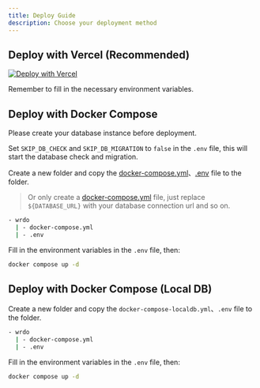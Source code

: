 ```yaml
---
title: Deploy Guide
description: Choose your deployment method
---
```


## Deploy with Vercel (Recommended)

[![Deploy with Vercel](https://vercel.com/button)](https://vercel.com/new/clone?repository-url=https://github.com/oiov/wr.do.git&project-name=wrdo&env=DATABASE_URL&env=AUTH_SECRET&env=RESEND_API_KEY&env=NEXT_PUBLIC_EMAIL_R2_DOMAIN&env=NEXT_PUBLIC_OPEN_SIGNUP&env=GITHUB_TOKEN)

Remember to fill in the necessary environment variables.

## Deploy with Docker Compose

<Callout type="warning" twClass="mt-4">
  Please create your database instance before deployment. 

  Set `SKIP_DB_CHECK` and `SKIP_DB_MIGRATION` to `false` in the `.env` file, this will start the database check and migration.
</Callout>

Create a new folder and copy the [docker-compose.yml](https://github.com/oiov/wr.do/blob/main/docker-compose.yml)、[.env](https://github.com/oiov/wr.do/blob/main/.env.example) file to the folder.

> Or only create a [docker-compose.yml](https://github.com/oiov/wr.do/blob/main/docker-compose.yml) file, just replace `${DATABASE_URL}` with your database connection url and so on.

```bash
- wrdo
  | - docker-compose.yml
  | - .env
```

Fill in the environment variables in the `.env` file, then: 

```bash
docker compose up -d
```

## Deploy with Docker Compose (Local DB)

Create a new folder and copy the `docker-compose-localdb.yml`、`.env` file to the folder.

```bash
- wrdo
  | - docker-compose.yml
  | - .env
```

Fill in the environment variables in the `.env` file, then: 

```bash
docker compose up -d
```
